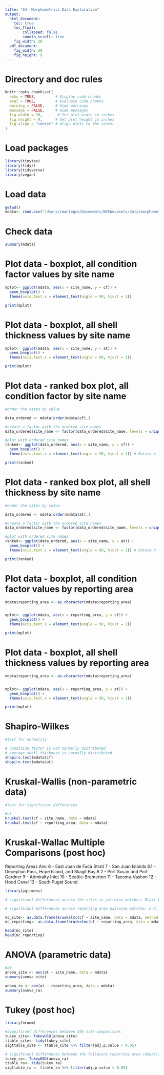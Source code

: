 ```yaml
---
title: "03- Morphometrics Data Exploration"
output:
  html_document: 
    toc: true
    toc_float:
        collapsed: false
        smooth_scroll: true
    fig_width: 20
  pdf_document: 
    fig_width: 20
    fig_height: 9
---
```


# Directory and doc rules

```r

knitr::opts_chunk$set(
  echo = TRUE,         # Display code chunks
  eval = TRUE,         # Evaluate code chunks
  warning = FALSE,     # Hide warnings
  message = FALSE,     # Hide messages
  fig.width = 20,       # Set plot width in inches
  fig.height = 9,      # Set plot height in inches
  fig.align = "center" # Align plots to the center
)

```

# Load packages

```r
library(tinytex)
library(tidyr)
library(tidyverse)
library(vegan)

```

# Load data

```r

getwd()
mdata<- read.csv("/Users/cmantegna/Documents/WDFWmussels/data/morphometricdata.csv")

```

# Check data

```r
summary(mdata)
```

# Plot data - boxplot, all condition factor values by site name

```r

mplot<- ggplot(mdata, aes(x = site_name, y = cf)) +
  geom_boxplot() +
  theme(axis.text.x = element_text(angle = 90, hjust = 1)) 

print(mplot)

```

# Plot data - boxplot, all shell thickness values by site name

```r

mplot<- ggplot(mdata, aes(x = site_name, y = at)) +
  geom_boxplot() +
  theme(axis.text.x = element_text(angle = 90, hjust = 1)) 

print(mplot)

```

# Plot data - ranked box plot, all condition factor by site name
```r

#order the sites by value

data_ordered <- mdata[order(mdata$cf),]

#create a factor with the ordered site names
data_ordered$site_name <- factor(data_ordered$site_name, levels = unique(data_ordered$site_name))

#plot with ordered site names
ranked<- ggplot(data_ordered, aes(x = site_name, y = cf)) +
  geom_boxplot() +
  theme(axis.text.x = element_text(angle = 90, hjust = 1)) # Rotate x labels if needed

print(ranked)
```

# Plot data - ranked box plot, all shell thickness by site name
```r

#order the sites by value

data_ordered <- mdata[order(mdata$at),]

#create a factor with the ordered site names
data_ordered$site_name <- factor(data_ordered$site_name, levels = unique(data_ordered$site_name))

#plot with ordered site names
ranked<- ggplot(data_ordered, aes(x = site_name, y = at)) +
  geom_boxplot() +
  theme(axis.text.x = element_text(angle = 90, hjust = 1)) # Rotate x labels if needed

print(ranked)
```

# Plot data - boxplot, all condition factor values by reporting area
```r

mdata$reporting_area <- as.character(mdata$reporting_area)


mplot<- ggplot(mdata, aes(x = reporting_area, y = cf)) +
  geom_boxplot() +
  theme(axis.text.x = element_text(angle = 90, hjust = 1)) 

print(mplot)

```

# Plot data - boxplot, all shell thickness values by reporting area
```r

mdata$reporting_area <- as.character(mdata$reporting_area)


mplot<- ggplot(mdata, aes(x = reporting_area, y = at)) +
  geom_boxplot() +
  theme(axis.text.x = element_text(angle = 90, hjust = 1)) 

print(mplot)

```

# Shapiro-Wilkes 
```r

#test for normality

# condition factor is not normally distributed
# average shell thickness is normally distributed. 
shapiro.test(mdata$cf)
shapiro.test(mdata$at)

```

# Kruskal-Wallis (non-parametric data)

```r

#test for significant differences 

#cf
kruskal.test(cf ~ site_name, data = mdata)
kruskal.test(cf ~ reporting_area, data = mdata)

```

# Kruskal-Wallac Multiple Comparisons (post hoc)

Reporting Areas Are:
6 - East Juan de Fuca Strait
7 - San Juan Islands
8.1 - Deception Pass, Hope Island, and Skagit Bay
8.2 - Port Susan and Port Gardner
9 - Admiralty Inlet
10 - Seattle-Bremerton
11 - Tacoma-Vashon
12 - Hood Canal
13 - South Puget Sound

```r
library(pgirmess)

# significant differences across the sites in pairwise matches: Blair Waterway #2-Port Angeles Yacht Club, Cap Sante-Port Angeles Yacht Club, Eastsound, Fishing Bay-Port Angeles Yacht Club, Everett Harbor-Port Angeles Yacht Club

# significant differences across reporting area pairwise matches: 6-7, 6-8.2

mc_site<- as.data.frame(kruskalmc(cf ~ site_name, data = mdata, method = "bonferroni"))
mc_reporting<- as.data.frame(kruskalmc(cf ~ reporting_area, data = mdata, method = "bonferroni")) 

head(mc_site)
head(mc_reporting)

```

# ANOVA (parametric data)
```r

#at
anova_site <- aov(at ~ site_name, data = mdata)
summary(anova_site)

anova_ra <- aov(at ~ reporting_area, data = mdata)
summary(anova_ra)


```

# Tukey (post hoc)
```r

library(broom)

#significant differences between 104 site comparisons
tukey_site<- TukeyHSD(anova_site)
ttable_site<- tidy(tukey_site)
sigttable_site <- ttable_site %>% filter(adj.p.value < 0.05)

# significant differences between the following reporting area comparisons: 11-10, 12-11, 6-11, 7-11, 8.1-11, 13-12 
tukey_ra<- TukeyHSD(anova_ra)
ttable_ra<- tidy(tukey_ra)
sigttable_ra <- ttable_ra %>% filter(adj.p.value < 0.05)

```

